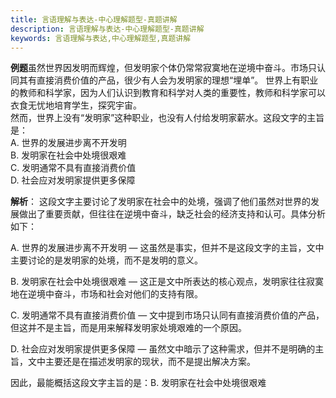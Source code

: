 ```yaml
---
title: 言语理解与表达-中心理解题型-真题讲解
description: 言语理解与表达-中心理解题型-真题讲解
keywords: 言语理解与表达,中心理解题型,真题讲解
---
```


**例题**虽然世界因发明而辉煌，但发明家个体仍常常寂寞地在逆境中奋斗。市场只认同其有直接消费价值的产品，很少有人会为发明家的理想“埋单”。
世界上有职业的教师和科学家，因为人们认识到教育和科学对人类的重要性，教师和科学家可以衣食无忧地培育学生，探究宇宙。   
然而，世界上没有“发明家”这种职业，也没有人付给发明家薪水。这段文字的主旨是：    
A. 世界的发展进步离不开发明     
B. 发明家在社会中处境很艰难    
C. 发明通常不具有直接消费价值    
D. 社会应对发明家提供更多保障   

**解析**：
这段文字主要讨论了发明家在社会中的处境，强调了他们虽然对世界的发展做出了重要贡献，但往往在逆境中奋斗，缺乏社会的经济支持和认可。具体分析如下：

A. 世界的发展进步离不开发明 — 这虽然是事实，但并不是这段文字的主旨，文中主要讨论的是发明家的处境，而不是发明的意义。

B. 发明家在社会中处境很艰难 — 这正是文中所表达的核心观点，发明家往往寂寞地在逆境中奋斗，市场和社会对他们的支持有限。

C. 发明通常不具有直接消费价值 — 文中提到市场只认同有直接消费价值的产品，但这并不是主旨，而是用来解释发明家处境艰难的一个原因。

D. 社会应对发明家提供更多保障 — 虽然文中暗示了这种需求，但并不是明确的主旨，文中主要还是在描述发明家的现状，而不是提出解决方案。

因此，最能概括这段文字主旨的是：B. 发明家在社会中处境很艰难

